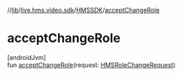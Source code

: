 //[lib](/api-reference/android/v2/home/content)/[live.hms.video.sdk](../index)/[HMSSDK](index)/[acceptChangeRole](accept-change-role)

# acceptChangeRole

[androidJvm]\
fun [acceptChangeRole](accept-change-role)(request: [HMSRoleChangeRequest](../../live.hms.video.sdk.models/-h-m-s-role-change-request/index))
